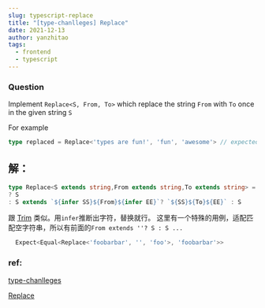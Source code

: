```yaml
---
slug: typescript-replace
title: "[type-chanlleges] Replace"
date: 2021-12-13
author: yanzhitao
tags:
  - frontend
  - typescript
---
```


### Question

Implement `Replace<S, From, To>` which replace the string `From` with `To` once in the given string `S`

For example

  ```ts
  type replaced = Replace<'types are fun!', 'fun', 'awesome'> // expected to be 'types are awesome!'
  ```

## 解：
```ts
type Replace<S extends string,From extends string,To extends string> = From extends ''
? S
: S extends `${infer SS}${From}${infer EE}`? `${SS}${To}${EE}` : S
```

跟 [Trim](/posts/typescript-trim) 类似。用`infer`推断出字符，替换就行。
这里有一个特殊的用例，适配匹配空字符串，所以有前面的`From extends ''? S : S ...`
```ts
  Expect<Equal<Replace<'foobarbar', '', 'foo'>, 'foobarbar'>>
```

### ref:

[type-chanlleges](https://github.com/type-challenges/type-challenges/blob/master/README.zh-CN.md)

[Replace](https://github.com/type-challenges/type-challenges/blob/master/questions/116-medium-replace/README.md)

